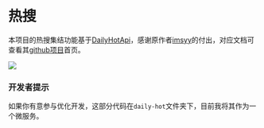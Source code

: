 # 热搜

本项目的热搜集结功能基于[DailyHotApi](https://github.com/imsyy/DailyHotApi)，感谢原作者[imsyy](https://github.com/imsyy)的付出，对应文档可查看其[github项目](https://github.com/imsyy/DailyHotApi)首页。

![](https://qingyon-revornix-public.oss-cn-beijing.aliyuncs.com/images/202504260004562.png)

### 开发者提示

如果你有意参与优化开发，这部分代码在`daily-hot`文件夹下，目前我将其作为一个微服务。